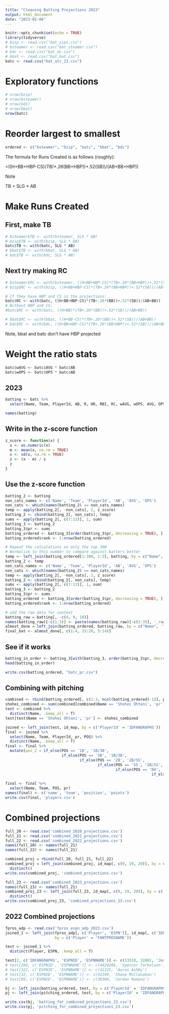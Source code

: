 ```yaml
---
title: "Cleaning Batting Projections 2023"
output: html_document
date: "2023-02-06"
---
```



```r
knitr::opts_chunk$set(echo = TRUE)
library(tidyverse)
# bzip <- read.csv("bat_zips.csv")
# bsteamer <- read.csv("bat_steamer.csv")
# bdc <- read.csv("bat_dc.csv")
# bbat <- read.csv("bat_bat.csv")
batc <- read.csv("bat_atc_23.csv")
```

# Exploratory functions

```r
# nrow(bzip)
# nrow(bsteamer)
# nrow(bdc)
# nrow(bbat)
nrow(batc)
```

# Reorder largest to smallest

```r
ordered <- c("bsteamer", "bzip", "batc", "bbat", "bdc")
```

The formula for Runs Created is as follows (roughly):

=((H+BB+HBP-CS)*(TB)+.26*(BB+HBP))+.52(SB))/(AB+BB+HBP))

Note

TB = SLG * AB

# Make Runs Created

## First, make TB

```r
# bsteamer$TB <- with(bsteamer, SLG * AB)
# bzip$TB <- with(bzip, SLG * AB)
batc$TB <- with(batc, SLG * AB)
# bbat$TB <- with(bbat, SLG * AB)
# bdc$TB <- with(bdc, SLG * AB)
```

## Next try making RC

```r
# bsteamer$RC <- with(bsteamer, ((H+BB+HBP-CS)*(TB+.26*(BB+HBP))+.52*(SB))/(AB+BB+HBP))
# bzip$RC <- with(bzip, ((H+BB+HBP-CS)*(TB+.26*(BB+HBP))+.52*(SB))/(AB+BB+HBP))

# If they have HBP and CS in the projections:
batc$RC <- with(batc, ((H+BB+HBP-CS)*(TB+.26*(BB))+.52*(SB))/(AB+BB))
# Without HBP and CS:
#batc$RC <- with(batc, ((H+BB)*(TB+.26*(BB))+.52*(SB))/(AB+BB))

# bbat$RC <- with(bbat, ((H+BB-CS)*(TB+.26*(BB))+.52*(SB))/(AB+BB))
# bdc$RC <- with(bdc, ((H+BB+HBP-CS)*(TB+.26*(BB+HBP))+.52*(SB))/(AB+BB+HBP))
```

Note, bbat and batc don't have HBP projected

# Weight the ratio stats

```r
batc$wAVG <- batc$AVG * batc$AB
batc$wOPS <- batc$OPS * batc$AB

```

## 2023

```r
batting <- batc %>%
  select(Name, Team, PlayerId, AB, R, HR, RBI, RC, wAVG, wOPS, AVG, OPS)

names(batting)
```

## Write in the z-score function

```r
z_score <- function(x) {
  x <- as.numeric(x)
  m <- mean(x, na.rm = TRUE)
  s <- sd(x, na.rm = TRUE)
  z <- (x - m) / s
  z
}
```

## Use the z-score function

```r
batting_2 <- batting
non_cats_names <- c('Name', 'Team', 'PlayerId', 'AB', 'AVG', 'OPS')
non_cats <- which(names(batting_2) == non_cats_names)
temp <- apply(batting_2[, -non_cats], 2, z_score)
batting_2 <- cbind(batting_2[, non_cats], temp)
sums <- apply(batting_2[, c(7:12)], 1, sum)
batting_3 <- batting_2
batting_3$pr <- sums
batting_ordered <- batting_3[order(batting_3$pr, decreasing = TRUE), ]
batting_ordered$rank <- 1:nrow(batting_ordered)

# Repeat the calculations on only the top 300
# Normalize to this number to compare against batters better
temp <- left_join(batting_ordered[1:300, 1:3], batting, by = c("Name", 'Team', 'PlayerId'))
batting_2 <- temp
non_cats_names <- c('Name', 'Team', 'PlayerId', 'AB', 'AVG', 'OPS')
non_cats <- which(names(batting_2) == non_cats_names)
temp <- apply(batting_2[, -non_cats], 2, z_score)
batting_2 <- cbind(batting_2[, non_cats], temp)
sums <- apply(batting_2[, c(7:12)], 1, sum)
batting_3 <- batting_2
batting_3$pr <- sums
batting_ordered <- batting_3[order(batting_3$pr, decreasing = TRUE), ]
batting_ordered$rank <- 1:nrow(batting_ordered)

# add the raw data for context
batting_raw = batting[, -c(4, 9, 10)]
names(batting_raw)[-c(1:3)] <- paste(names(batting_raw)[-c(1:3)], '_raw', sep = '')
almost_done = left_join(batting_ordered, batting_raw, by = c("Name", 'Team', 'PlayerId'))
final_bat <- almost_done[, c(1:4, 15:20, 5:14)]
```

## See if it works

```r
batting_in_order <- batting_3[with(batting_3, order(batting_3$pr, decreasing = TRUE)), ]
head(batting_in_order)
```

```r
write.csv(batting_ordered, "batc_pr.csv")
```

## Combining with pitching

```r
combined <- rbind(batting_ordered[, c(1:3, ncol(batting_ordered)-1)], pitching_ordered[, c(1:3, ncol(pitching_ordered)-2)])
shohei_combined <- sum(combined[combined$Name == 'Shohei Ohtani', 'pr'])
test <- combined %>% 
  distinct(Name, .keep_all = T)
test[test$Name == 'Shohei Ohtani', 'pr'] <- shohei_combined

joined <- left_join(test, id_map, by = c('PlayerId' = 'IDFANGRAPHS'))
final <- joined %>% 
  select(Name, Team, PlayerId, pr, POS) %>% 
  distinct(Name, .keep_all = T)
final <- final %>% 
  mutate(pos_2 = if_else(POS == '1B', '1B/3B',
                         if_else(POS == '3B', '1B/3B',
                                 if_else(POS == '2B', '2B/SS',
                                         if_else(POS == 'SS', '2B/SS',
                                                 if_else(POS == 'DH', 'UTIL',
                                                                 if_else(POS == 'SP', 'P',
                                                                         if_else(POS == 'RP', 'P',POS))))))))
final <- final %>% 
  select(Name, Team, POS, pr)
names(final) <- c('name', 'team', 'position', 'points')
write.csv(final, 'players.csv')
```

# Combined projections

```r
full_20 <- read.csv('combined_2020_projections.csv')
full_21 <- read.csv('combined_2021_projections.csv')
full_22 <- read.csv('combined_2022_projections.csv')
names(full_20) <- names(full_21)
names(full_22) <- names(full_21)

combined_proj = rbind(full_20, full_21, full_22)
combined_proj = left_join(combined_proj, id_map[, c(9, 19, 20)], by = c('playerid' = 'IDFANGRAPHS')) %>% 
  distinct()
write.csv(combined_proj, 'combined_projections.csv')

full_23 <- read.csv('combined_2023_projections.csv')
names(full_23) <- names(full_21)
combined_proj_23 <- left_join(full_23, id_map[, c(9, 19, 20)], by = c('playerid' = 'IDFANGRAPHS')) %>% 
  distinct()
write.csv(combined_proj_23, 'combined_projections_23.csv')

```

## 2022 Combined projections

```r
fpros_adp <- read.csv('fpros_espn_adp_2023.csv')
joined_1 <- left_join(fpros_adp[, c('Player', 'ESPN')], id_map[, c('IDFANGRAPHS', 'FANTPROSNAME', 'ESPNID', 'ESPNNAME')], 
                      by = c('Player' = 'FANTPROSNAME'))

test <- joined_1 %>% 
  distinct(Player, ESPN, .keep_all = T)

test[2, c('IDFANGRAPHS', 'ESPNID', 'ESPNNAME')] <- c(13510, 32801, 'Jose Ramirez')
# test[266, c('ESPNID', 'ESPNNAME')] <- c(4424286, 'Spencer Torkelson')
# test[322, c('ESPNID', 'ESPNNAME')] <- c(41325, 'Aaron Ashby')
# test[32, c('ESPNID', 'ESPNNAME')] <- c(41199, 'Shane McClanahan')
# test[69, c('ESPNID', 'ESPNNAME')] <- c(36380, 'Jordan Romano')

bj <- left_join(batting_ordered, test, by = c('PlayerId' = 'IDFANGRAPHS'))
pj <- left_join(pitching_ordered, test, by = c('PlayerId' = 'IDFANGRAPHS'))

write.csv(bj, 'batting_for_combined_projections_23.csv')
write.csv(pj, 'pitching_for_combined_projections_23.csv')
```

